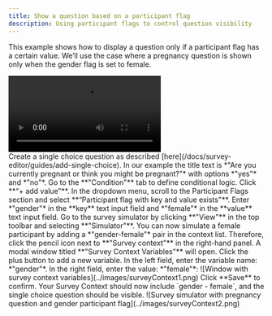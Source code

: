 ```yaml
---
title: Show a question based on a participant flag
description: Using participant flags to control question visibility
---
```


This example shows how to display a question only if a participant flag has a certain value. We’ll use the case where a pregnancy question is shown only when the gender flag is set to female.

<div style={{ display: 'flex', justifyContent: 'center' }}>
  <video width={props.width || 700} controls>
    <source src="/videos/part-flag.mp4" type="video/mp4" />
    Your browser does not support the video tag.
  </video>
</div>

<Steps>
<Step>
Create a single choice question as described [here](/docs/survey-editor/guides/add-single-choice). In our example the title text is *"Are you currently pregnant or think you might be pregnant?"* with options *"yes"* and *"no"*.
</Step>
<Step>
Go to the **"Condition"** tab to define conditional logic. Click **“+ add value”**.
</Step>
  <Step>
In the dropdown menu, scroll to the Participant Flags section and select **“Participant flag with key and value exists"**.
</Step>
<Step>
Enter *"gender"* in the **key** text input field and *"female"* in the **value** text input field.
</Step>
<Step>
Go to the survey simulator by clicking **"View"** in the top toolbar and selecting **"Simulator"**.
</Step>
<Step>
You can now simulate a female participant by adding a *"gender-female"* pair in the context list. Therefore, click the pencil icon next to **"Survey context"** in the right-hand panel. A modal window titled **"Survey Context Variables"** will open.
</Step>
<Step>
Click the plus button to add a new variable.
</Step>
<Step>
In the left field, enter the variable name: *"gender"*.
</Step>
<Step>
In the right field, enter the value: *"female"*:
![Window with survey context variables](../images/surveyContext1.png)
</Step>
<Step>
Click **Save** to confirm.
</Step>
<Step>
Your Survey Context should now include `gender - female`, and the single choice question should be visible.
![Survey simulator with pregnancy question and gender participant flag](../images/surveyContext2.png)
</Step>
</Steps>
